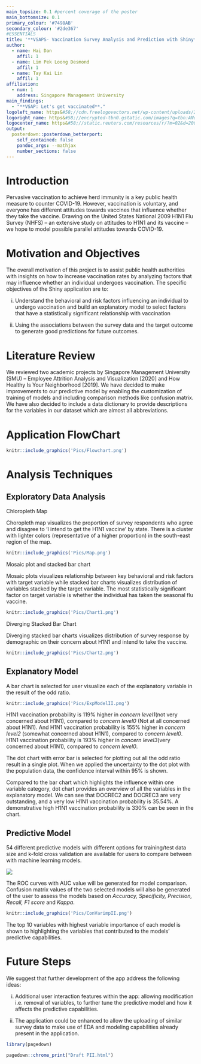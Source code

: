```yaml
---
main_topsize: 0.1 #percent coverage of the poster
main_bottomsize: 0.1
primary_colour: '#7498AB'
secondary_colour: '#2de367'
#ESSENTIALS
title: '**VSAPS- Vaccination Survey Analysis and Prediction with Shiny**'
author:
  - name: Hai Dan
    affil: 1
  - name: Lim Pek Loong Desmond
    affil: 1
  - name: Tay Kai Lin
    affil: 1
affiliation:
  - num: 1
    address: Singapore Management University
main_findings:
  - "**VSAP: Let's get vaccinated**."
logoleft_name: https&#58;//cdn.freelogovectors.net/wp-content/uploads/2020/01/smu-logo-singapore-management-university.png
logoright_name: https&#58;//encrypted-tbn0.gstatic.com/images?q=tbn:ANd9GcTX0k8A8sk-EyFOv9VitMhljqknF2NULAtbxaLd79SqrMRJ1XJlRBaG6VkD9p2MnOQDTac&usqp=CAU
logocenter_name: https&#58;//static.reuters.com/resources/r/?m=02&d=20091119&t=2&i=14610118&r=2009-11-19T195632Z_01_BTRE5AI1JEG00_RTROPTP_0_FLU-USA&w=800
output: 
  posterdown::posterdown_betterport:
    self_contained: false
    pandoc_args: --mathjax
    number_sections: false
---
```



# Introduction

Pervasive vaccination to achieve herd immunity is a key public health measure to counter COVID-19. However, vaccination is voluntary, and everyone has different attitudes towards vaccines that influence whether they take the vaccine. Drawing on the United States National 2009 H1N1 Flu Survey (NHFS) – an extensive study on attitudes to H1N1 and its vaccine – we hope to model possible parallel attitudes towards COVID-19. 

# Motivation and Objectives

The overall motivation of this project is to assist public health authorities with insights on how to increase vaccination rates by analyzing factors that may influence whether an individual undergoes vaccination. The specific objectives of the Shiny application are to:  

i) Understand the behavioral and risk factors influencing an individual to undergo vaccination and build an explanatory model to select factors that have a statistically significant relationship with vaccination 

ii) Using the associations between the survey data and the target outcome to generate good predictions for future outcomes.

# Literature Review

We reviewed two academic projects by Singapore Management University (SMU) – Employee Attrition Analysis and Visualization [2020] and How Healthy Is Your Neighborhood [2019]. We have decided to make improvements to our predictive model by enabling the customization of training of models and including comparison methods like confusion matrix. We have also decided to include a data dictionary to provide descriptions for the variables in our dataset which are almost all abbreviations. 


# Application FlowChart

```r


knitr::include_graphics('Pics/Flowchart.png')

```


# Analysis Techniques

## Exploratory Data Analysis

Chloropleth Map

Choropleth map visualizes the proportion of survey respondents who agree and disagree to ‘I intend to get the H1N1 vaccine’ by state. There is a cluster with lighter colors (representative of a higher proportion) in the south-east region of the map. 


```r


knitr::include_graphics('Pics/Map.png')

```

Mosaic plot and stacked bar chart

Mosaic plots visualizes relationship between key behavioral and risk factors with target variable while stacked bar charts visualizes distribution of variables stacked by the target variable. The most statistically significant factor on target variable is whether the individual has taken the seasonal flu vaccine. 


```r


knitr::include_graphics('Pics/Chart1.png')

```


Diverging Stacked Bar Chart

Diverging stacked bar charts visualizes distribution of survey response by demographic on their concern about H1N1 and intend to take the vaccine. 

```r
knitr::include_graphics('Pics/Chart2.png')

```


## Explanatory Model

A bar chart is selected for user visualize each of the explanatory variable in the result of the odd ratio.  

```r
knitr::include_graphics('Pics/ExpModelII.png')

```

H1N1 vaccination probability is 119% higher in *concern level1*(not very concerned about H1N1), compared to *concern level0* (Not at all concerned about H1N1). And H1N1 vaccination probability is 155% higher in *concern level2* (somewhat concerned about H1N1), compared to *concern level0*. H1N1 vaccination probability is 193% higher in *concern level3*(very concerned about H1N1), compared to *concern level0*. 


The dot chart with error bar is selected for plotting out all the odd ratio result in a single plot. When we applied the uncertainty to the dot plot with the population data, the confidence interval within 95% is shown. 


Compared to the bar chart which highlights the influence within one variable category, dot chart provides an overview of all the variables in the explanatory model. We can see that DOCREC2 and DOCREC3 are very outstanding, and a very low H1N1 vaccination probability is 35.54%. A demonstrative high H1N1 vaccination probability is 330% can be seen in the chart. 

## Predictive Model

54 different predictive models with different options for training/test data size and k-fold cross validation are available for users to compare between with machine learning models. 

![](Pics/ROC.png)

The ROC curves with AUC value will be generated for model comparison. Confusion matrix values of the two selected models will also be generated of the user to assess the models based on *Accuracy, Specificity, Precision, Recall, F1 score* and *Kappa*. 

```r
knitr::include_graphics('Pics/ConVarimpII.png')

```

The top 10 variables with highest variable importance of each model is shown to highlighting the variables that contributed to the models’ predictive capabilities.

# Future Steps

We suggest that further development of the app address the following ideas: 

i) Additional user interaction features within the app: allowing modification i.e. removal of variables, to further tune the predictive model and how it affects the predictive capabilities. 
 
ii) The application could be enhanced to allow the uploading of similar survey data to make use of EDA and modeling capabilities already present in the application.  

```r
library(pagedown)

pagedown::chrome_print("Draft PII.html")
```

